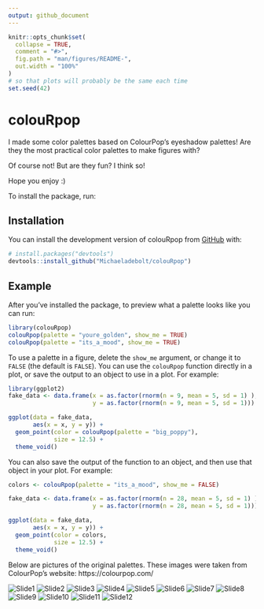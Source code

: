 ```yaml
---
output: github_document
---
```


<!-- README.md is generated from README.Rmd. Please edit that file -->

```r
knitr::opts_chunk$set(
  collapse = TRUE,
  comment = "#>",
  fig.path = "man/figures/README-",
  out.width = "100%"
)
# so that plots will probably be the same each time
set.seed(42)
```

# colouRpop

<!-- badges: start -->
<!-- badges: end -->

I made some color palettes based on ColourPop's eyeshadow palettes! Are they the most practical color palettes to make figures with? 

Of course not! But are they fun? I think so! 

Hope you enjoy :) 


To install the package, run:

## Installation

You can install the development version of colouRpop from [GitHub](https://github.com/) with:

``` r
# install.packages("devtools")
devtools::install_github("Michaeladebolt/colouRpop")
```

## Example


After you've installed the package, to preview what a palette looks like you can run: 

```r
library(colouRpop)
colouRpop(palette = "youre_golden", show_me = TRUE)
colouRpop(palette = "its_a_mood", show_me = TRUE)
```

To use a palette in a figure, delete the `show_me` argument, or change it to `FALSE` (the default is `FALSE`). You can use the `colouRpop` function directly in a plot, or save the output to an object to use in a plot. For example:

```r
library(ggplot2)
fake_data <- data.frame(x = as.factor(rnorm(n = 9, mean = 5, sd = 1) ),
                        y = as.factor(rnorm(n = 9, mean = 5, sd = 1)))

ggplot(data = fake_data, 
       aes(x = x, y = y)) +
  geom_point(color = colouRpop(palette = "big_poppy"), 
             size = 12.5) +
  theme_void() 
```

You can also save the output of the function to an object, and then use that object in your plot. For example:

```r
colors <- colouRpop(palette = "its_a_mood", show_me = FALSE)

fake_data <- data.frame(x = as.factor(rnorm(n = 28, mean = 5, sd = 1) ),
                        y = as.factor(rnorm(n = 28, mean = 5, sd = 1)))

ggplot(data = fake_data, 
       aes(x = x, y = y)) +
  geom_point(color = colors, 
             size = 12.5) +
  theme_void() 
```

Below are pictures of the original palettes. These images were taken from ColourPop's website: https://colourpop.com/

![Slide1](https://user-images.githubusercontent.com/32584911/151461327-c540d635-1c3f-4679-b654-de96dcadc5f2.jpeg)
![Slide2](https://user-images.githubusercontent.com/32584911/151461331-779862ed-009e-4951-b9f6-0fa86bbd8e79.jpeg)
![Slide3](https://user-images.githubusercontent.com/32584911/151461334-6a048769-690a-41a1-8384-275e336b6fcb.jpeg)
![Slide4](https://user-images.githubusercontent.com/32584911/151461338-0cad8e7c-4f86-4784-b9e0-3238100eacc6.jpeg)
![Slide5](https://user-images.githubusercontent.com/32584911/151461340-18937faf-e0fe-4136-972a-fb6bfb4b58f3.jpeg)
![Slide6](https://user-images.githubusercontent.com/32584911/151461343-8130364f-c22b-40a0-85ca-b016835a2b95.jpeg)
![Slide7](https://user-images.githubusercontent.com/32584911/151461344-16123001-488c-4e2c-9ac9-f8e337cf35ed.jpeg)
![Slide8](https://user-images.githubusercontent.com/32584911/151461346-b7507998-229f-4036-bbde-8d83fffbc5d3.jpeg)
![Slide9](https://user-images.githubusercontent.com/32584911/151461347-d8cf097f-f2b7-46e8-b8a4-3196cffb1d61.jpeg)
![Slide10](https://user-images.githubusercontent.com/32584911/151461350-8c909b79-5417-4a5d-8b2a-4e74af89ff74.jpeg)
![Slide11](https://user-images.githubusercontent.com/32584911/151461351-c40e5a0a-7e52-4265-a3c7-86b66e3636a7.jpeg)
![Slide12](https://user-images.githubusercontent.com/32584911/151461355-fa984b28-6325-42a8-a043-a4ba887fc8ee.jpeg)
